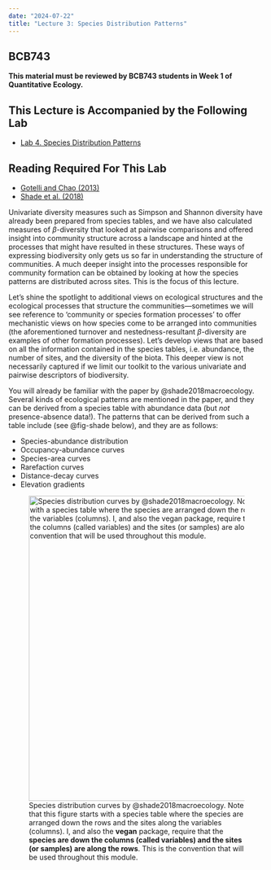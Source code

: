 ```yaml
---
date: "2024-07-22"
title: "Lecture 3: Species Distribution Patterns"
---
```


::: callout-note
## BCB743

**This material must be reviewed by BCB743 students in Week 1 of
Quantitative Ecology.**
:::

::: callout-tip
## This Lecture is Accompanied by the Following Lab

- [Lab 4. Species Distribution Patterns](04-biodiversity2.qmd)
:::

::: callout-tip
## Reading Required For This Lab

- [Gotelli and Chao (2013)](../docs/Gotelli_and_Chao_2013.pdf)
- [Shade et al. (2018)](../docs/Shade_et_al_2018.pdf)
:::


Univariate diversity measures such as Simpson and Shannon diversity have already been prepared from species tables, and we have also calculated measures of $\beta$-diversity that looked at pairwise comparisons and offered insight into community structure across a landscape and hinted at the processes that might have resulted in these structures. These ways of expressing biodiversity only gets us so far in understanding the structure of communities. A much deeper insight into the processes responsible for community formation can be obtained by looking at how the species patterns are distributed across sites. This is the focus of this lecture.

Let's shine the spotlight to additional views on ecological structures and the ecological processes that structure the communities---sometimes we will see reference to 'community or species formation processes' to offer mechanistic views on how species come to be arranged into communities (the aforementioned turnover and nestedness-resultant $\beta$-diversity are examples of other formation processes). Let's develop views that are based on all the information contained in the species tables, i.e. abundance, the number of sites, and the diversity of the biota. This deeper view is not necessarily captured if we limit our toolkit to the various univariate and pairwise descriptors of biodiversity.

You will already be familiar with the paper by @shade2018macroecology. Several kinds of ecological patterns are mentioned in the paper, and they can be derived from a species table with abundance data (but *not* presence-absence data!). The patterns that can be derived from such a table include (see @fig-shade below), and they are as follows:

* Species-abundance distribution
* Occupancy-abundance curves
* Species-area curves
* Rarefaction curves
* Distance-decay curves
* Elevation gradients

![Species distribution curves by @shade2018macroecology. [Note that this figure starts with a species table where the species are arranged down the rows and the sites along the variables (columns). I, and also the **vegan** package, require that the **species are down the columns (called variables) and the sites (or samples) are along the rows**. This is the convention that will be used throughout this module.]{.my-highlight}](../images/Shade_et_al_2018_Fig_1.png){#fig-shade fig-align="center" width="600"}
